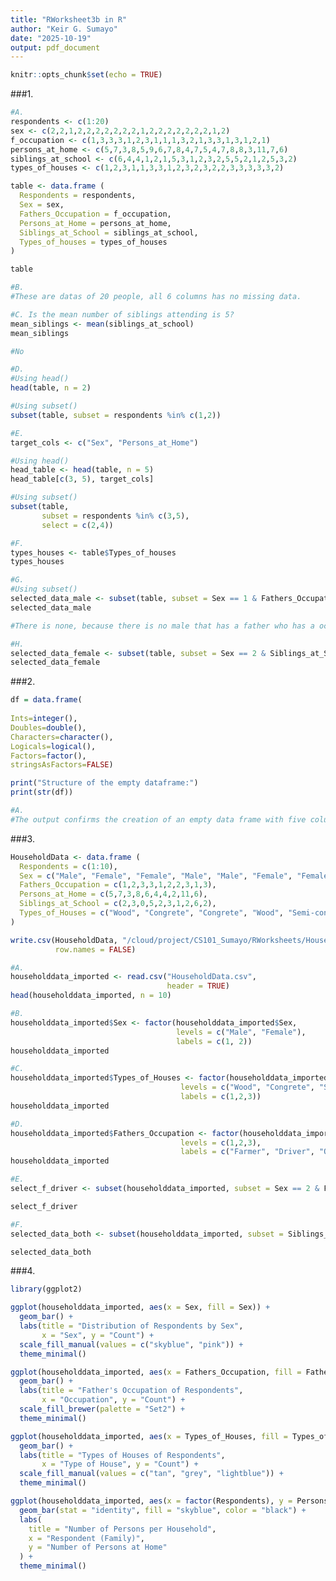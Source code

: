 ```yaml
---
title: "RWorksheet3b in R"
author: "Keir G. Sumayo"
date: "2025-10-19"
output: pdf_document
---
```


```r
knitr::opts_chunk$set(echo = TRUE)
```

###1.
```r
#A.
respondents <- c(1:20)
sex <- c(2,2,1,2,2,2,2,2,2,2,1,2,2,2,2,2,2,2,1,2)
f_occupation <- c(1,3,3,3,1,2,3,1,1,1,3,2,1,3,3,1,3,1,2,1)
persons_at_home <- c(5,7,3,8,5,9,6,7,8,4,7,5,4,7,8,8,3,11,7,6)
siblings_at_school <- c(6,4,4,1,2,1,5,3,1,2,3,2,5,5,2,1,2,5,3,2)
types_of_houses <- c(1,2,3,1,1,3,3,1,2,3,2,3,2,2,3,3,3,3,3,2)

table <- data.frame (
  Respondents = respondents,
  Sex = sex,
  Fathers_Occupation = f_occupation,
  Persons_at_Home = persons_at_home,
  Siblings_at_School = siblings_at_school,
  Types_of_houses = types_of_houses
)

table

#B.
#These are datas of 20 people, all 6 columns has no missing data.

#C. Is the mean number of siblings attending is 5?
mean_siblings <- mean(siblings_at_school)
mean_siblings

#No

#D.
#Using head()
head(table, n = 2)

#Using subset()
subset(table, subset = respondents %in% c(1,2))

#E.
target_cols <- c("Sex", "Persons_at_Home")

#Using head()
head_table <- head(table, n = 5)
head_table[c(3, 5), target_cols]

#Using subset()
subset(table,
       subset = respondents %in% c(3,5),
       select = c(2,4))

#F.
types_houses <- table$Types_of_houses
types_houses

#G.
#Using subset()
selected_data_male <- subset(table, subset = Sex == 1 & Fathers_Occupation == 1)
selected_data_male

#There is none, because there is no male that has a father who has a occupation of farmer.

#H.
selected_data_female <- subset(table, subset = Sex == 2 & Siblings_at_School >= 5)
selected_data_female
```
###2.
```r
df = data.frame(
  
Ints=integer(),
Doubles=double(), 
Characters=character(),
Logicals=logical(),
Factors=factor(),
stringsAsFactors=FALSE)

print("Structure of the empty dataframe:")
print(str(df))

#A.
#The output confirms the creation of an empty data frame with five columns ready to accept data of the specified types.
```

###3.
```r
HouseholdData <- data.frame (
  Respondents = c(1:10),
  Sex = c("Male", "Female", "Female", "Male", "Male", "Female", "Female", "Male", "Female", "Male"),
  Fathers_Occupation = c(1,2,3,3,1,2,2,3,1,3),
  Persons_at_Home = c(5,7,3,8,6,4,4,2,11,6),
  Siblings_at_School = c(2,3,0,5,2,3,1,2,6,2),
  Types_of_Houses = c("Wood", "Congrete", "Congrete", "Wood", "Semi-congrete", "Semi-congrete", "Wood", "Semi-congrete", "Semi-congrete", "Congrete")
)

write.csv(HouseholdData, "/cloud/project/CS101_Sumayo/RWorksheets/HouseholdData.csv",
          row.names = FALSE)

#A.
householddata_imported <- read.csv("HouseholdData.csv",
                                   header = TRUE)
head(householddata_imported, n = 10)

#B.
householddata_imported$Sex <- factor(householddata_imported$Sex,
                                     levels = c("Male", "Female"),
                                     labels = c(1, 2))
householddata_imported

#C.
householddata_imported$Types_of_Houses <- factor(householddata_imported$Types_of_Houses,
                                      levels = c("Wood", "Congrete", "Semi-congrete"),
                                      labels = c(1,2,3))
householddata_imported

#D.
householddata_imported$Fathers_Occupation <- factor(householddata_imported$Fathers_Occupation,
                                      levels = c(1,2,3),
                                      labels = c("Farmer", "Driver", "Others"))
householddata_imported

#E.
select_f_driver <- subset(householddata_imported, subset = Sex == 2 & Fathers_Occupation == "Driver")

select_f_driver

#F.
selected_data_both <- subset(householddata_imported, subset = Siblings_at_School >= 5)

selected_data_both
```

###4.
```r
library(ggplot2)

ggplot(householddata_imported, aes(x = Sex, fill = Sex)) +
  geom_bar() +
  labs(title = "Distribution of Respondents by Sex",
       x = "Sex", y = "Count") +
  scale_fill_manual(values = c("skyblue", "pink")) +
  theme_minimal()

ggplot(householddata_imported, aes(x = Fathers_Occupation, fill = Fathers_Occupation)) +
  geom_bar() +
  labs(title = "Father's Occupation of Respondents",
       x = "Occupation", y = "Count") +
  scale_fill_brewer(palette = "Set2") +
  theme_minimal()

ggplot(householddata_imported, aes(x = Types_of_Houses, fill = Types_of_Houses)) +
  geom_bar() +
  labs(title = "Types of Houses of Respondents",
       x = "Type of House", y = "Count") +
  scale_fill_manual(values = c("tan", "grey", "lightblue")) +
  theme_minimal()

ggplot(householddata_imported, aes(x = factor(Respondents), y = Persons_at_Home)) +
  geom_bar(stat = "identity", fill = "skyblue", color = "black") +
  labs(
    title = "Number of Persons per Household",
    x = "Respondent (Family)",
    y = "Number of Persons at Home"
  ) +
  theme_minimal()
```

